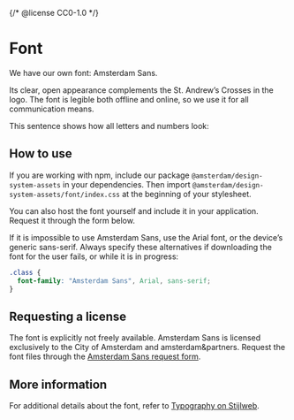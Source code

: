 {/* @license CC0-1.0 */}


<Meta title="Foundation/Assets/Font" />

# Font

We have our own font: Amsterdam Sans.

Its clear, open appearance complements the St. Andrew’s Crosses in the logo.
The font is legible both offline and online, so we use it for all communication means.

This sentence shows how all letters and numbers look:

<Typeset
  fontFamily="Amsterdam Sans, Arial, sans-serif"
  fontSizes={[24]}
  fontWeight={400}
  sampleText="Jouw typograaf biedt mij zulke exquise schreven 012345689"
/>

## How to use

If you are working with npm, include our package `@amsterdam/design-system-assets` in your dependencies.
Then import `@amsterdam/design-system-assets/font/index.css` at the beginning of your stylesheet.

You can also host the font yourself and include it in your application.
Request it through the form below.

If it is impossible to use Amsterdam Sans, use the Arial font, or the device’s generic sans-serif.
Always specify these alternatives if downloading the font for the user fails, or while it is in progress:

```css
.class {
  font-family: "Amsterdam Sans", Arial, sans-serif;
}
```

## Requesting a license

The font is explicitly not freely available.
Amsterdam Sans is licensed exclusively to the City of Amsterdam and amsterdam&partners.
Request the font files through the [Amsterdam Sans request form](https://formulier.amsterdam.nl/thema/huisstijl/amsterdam-sans-aanvragen).

## More information

For additional details about the font, refer to [Typography on Stijlweb](https://amsterdam.nl/stijlweb/basiselementen/typografie/).
